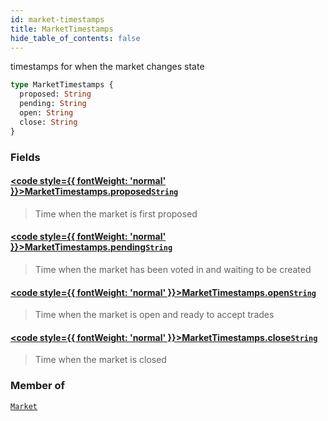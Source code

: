 ```yaml
---
id: market-timestamps
title: MarketTimestamps
hide_table_of_contents: false
---
```








timestamps for when the market changes state

```graphql
type MarketTimestamps {
  proposed: String
  pending: String
  open: String
  close: String
}
```


### Fields

#### [<code style={{ fontWeight: 'normal' }}>MarketTimestamps.<b>proposed</b></code>](#)<Bullet />[`String`](/docs/testnet/graphql/scalars/string) <Badge class="secondary" text="scalar"/>
> Time when the market is first proposed
> 

#### [<code style={{ fontWeight: 'normal' }}>MarketTimestamps.<b>pending</b></code>](#)<Bullet />[`String`](/docs/testnet/graphql/scalars/string) <Badge class="secondary" text="scalar"/>
> Time when the market has been voted in and waiting to be created
> 

#### [<code style={{ fontWeight: 'normal' }}>MarketTimestamps.<b>open</b></code>](#)<Bullet />[`String`](/docs/testnet/graphql/scalars/string) <Badge class="secondary" text="scalar"/>
> Time when the market is open and ready to accept trades
> 

#### [<code style={{ fontWeight: 'normal' }}>MarketTimestamps.<b>close</b></code>](#)<Bullet />[`String`](/docs/testnet/graphql/scalars/string) <Badge class="secondary" text="scalar"/>
> Time when the market is closed
> 



### Member of

[`Market`](/docs/testnet/graphql/objects/market)  <Badge class="secondary" text="object"/>



